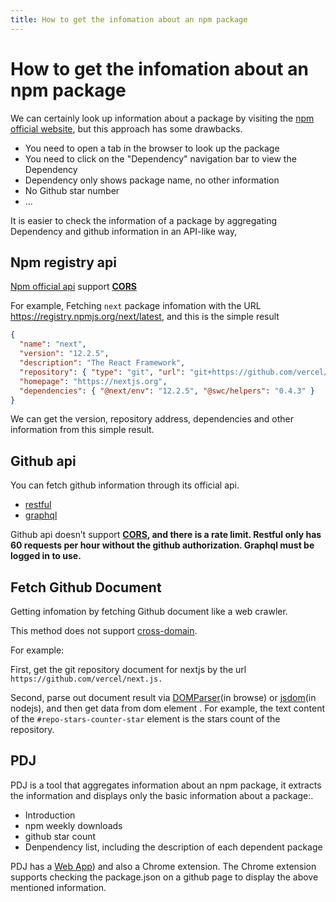 ```yaml
---
title: How to get the infomation about an npm package
---
```



# How to get the infomation about an npm package

<Language type="zh" path="./how-to-get-a-npm-package-infomation" />

We can certainly look up information about a package by visiting the [npm official website](https://www.npmjs.com/),
but this approach has some drawbacks.

- You need to open a tab in the browser to look up the package
- You need to click on the "Dependency" navigation bar to view the Dependency
- Dependency only shows package name, no other information
- No Github star number
- ...

It is easier to check the information of a package by aggregating Dependency and github information in an API-like way,

## Npm registry api

[Npm official api](https://github.com/npm/registry/blob/master/docs/REGISTRY-API.md) support **[CORS](https://developer.mozilla.org/en-US/docs/Web/HTTP/CORS)**

For example, Fetching `next` package infomation with the URL https://registry.npmjs.org/next/latest, and this is the simple result

```json
{
  "name": "next",
  "version": "12.2.5",
  "description": "The React Framework",
  "repository": { "type": "git", "url": "git+https://github.com/vercel/next.js.git" },
  "homepage": "https://nextjs.org",
  "dependencies": { "@next/env": "12.2.5", "@swc/helpers": "0.4.3" }
}
```

We can get the version, repository address, dependencies and other information from this simple result.

## Github api

You can fetch github information through its official api.

- [restful](https://docs.github.com/en/rest/guides/getting-started-with-the-rest-api)
- [graphql](https://docs.github.com/en/graphql)

Github api doesn’t support **[CORS](https://developer.mozilla.org/en-US/docs/Web/HTTP/CORS), and there is a rate limit. Restful only has 60 requests per hour without the github authorization. Graphql must be logged in to use.**

## Fetch Github Document

Getting infomation by fetching Github document like a web crawler.

This method does not support [cross-domain](https://developer.mozilla.org/en-US/docs/Web/HTTP/CORS).

For example:

First, get the git repository document for nextjs by the url `https://github.com/vercel/next.js.`

Second, parse out document result via [DOMParser](https://developer.mozilla.org/en-US/docs/Web/API/DOMParser)(in browse) or [jsdom](https://www.npmjs.com/package/jsdom)(in nodejs), and then get data from dom element . For example, the text content of the `#repo-stars-counter-star` element is the stars count of the repository.

## PDJ

PDJ is a tool that aggregates information about an npm package, it extracts the information and displays only the basic information about a package:.

- Introduction
- npm weekly downloads
- github star count
- Denpendency list, including the description of each dependent package

PDJ has a [Web App](https://package.json.taterbomb.top/)) and also a Chrome extension. The Chrome extension supports checking the package.json on a github page to display the above mentioned information.
